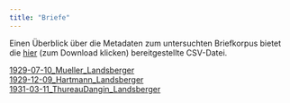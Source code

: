 ```yaml
---
title: "Briefe"
---
```

Einen Überblick über die Metadaten zum untersuchten Briefkorpus bietet die [hier](files/metadata_letters.csv) (zum Download klicken) bereitgestellte CSV-Datei.

[1929-07-10_Mueller_Landsberger](1929-07-10_Mueller_Landsberger.qmd)  
[1929-12-09_Hartmann_Landsberger](1929-12-09_Hartmann_Landsberger.qmd)  
[1931-03-11_ThureauDangin_Landsberger](1931-03-11_ThureauDangin_Landsberger.qmd)  
